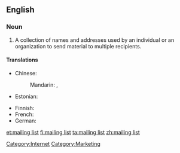 ==English==
{{wikipedia}}

===Noun===
{{en-noun|sg=[[mailing]] [[list]]}}

# A collection of names and addresses used by an individual or an organization to send material to multiple recipients.

====Translations====
{{trans-top|collection of names and addresses}}
* Chinese:
*: Mandarin: {{t|zh|郵寄名單|sc=Hani}}, {{t|zh|邮寄名单|tr=yóujì míngdān|sc=Hani}}
* Estonian: {{t|et|postiloend}}
{{trans-mid}}
* Finnish: {{t|fi|postituslista}}
* French: {{t|fr|liste de diffusion}}
* German: {{t-|de|Mailingliste|f}}
{{trans-bottom}}

[[Category:Internet]]
[[Category:Marketing]]

[[et:mailing list]]
[[fi:mailing list]]
[[ta:mailing list]]
[[zh:mailing list]]